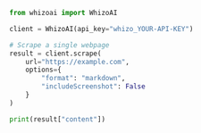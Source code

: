 ```python Python
from whizoai import WhizoAI

client = WhizoAI(api_key="whizo_YOUR-API-KEY")

# Scrape a single webpage
result = client.scrape(
    url="https://example.com",
    options={
        "format": "markdown",
        "includeScreenshot": False
    }
)

print(result["content"])
```
